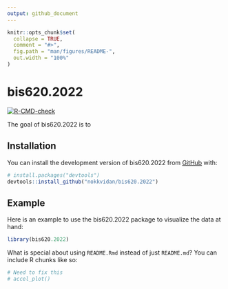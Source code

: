```yaml
---
output: github_document
---
```


<!-- README.md is generated from README.Rmd. Please edit that file -->

```r
knitr::opts_chunk$set(
  collapse = TRUE,
  comment = "#>",
  fig.path = "man/figures/README-",
  out.width = "100%"
)
```

# bis620.2022

<!-- badges: start -->
[![R-CMD-check](https://github.com/nokkvidan/bis620.2022/actions/workflows/R-CMD-check.yaml/badge.svg)](https://github.com/nokkvidan/bis620.2022/actions/workflows/R-CMD-check.yaml)
<!-- badges: end -->

The goal of bis620.2022 is to 

## Installation

You can install the development version of bis620.2022 from [GitHub](https://github.com/) with:

``` r
# install.packages("devtools")
devtools::install_github("nokkvidan/bis620.2022")
```

## Example

Here is an example to use the bis620.2022 package to visualize the data at hand:

```r
library(bis620.2022)
```

What is special about using `README.Rmd` instead of just `README.md`? You can include R chunks like so:

```r
# Need to fix this
# accel_plot()
```
